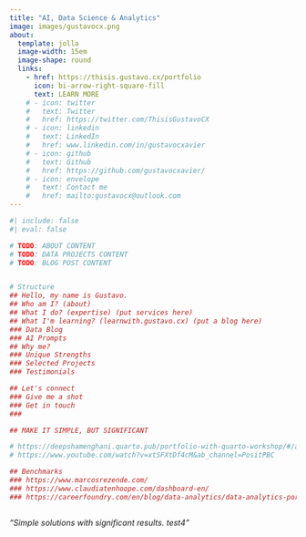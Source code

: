 ```yaml
---
title: "AI, Data Science & Analytics"
image: images/gustavocx.png
about:
  template: jolla
  image-width: 15em
  image-shape: round
  links:
    - href: https://thisis.gustavo.cx/portfolio
      icon: bi-arrow-right-square-fill
      text: LEARN MORE
    # - icon: twitter
    #   text: Twitter
    #   href: https://twitter.com/ThisisGustavoCX
    # - icon: linkedin
    #   text: LinkedIn
    #   href: www.linkedin.com/in/gustavocxavier
    # - icon: github
    #   text: Github
    #   href: https://github.com/gustavocxavier/
    # - icon: envelope
    #   text: Contact me
    #   href: mailto:gustavocx@outlook.com
---
```


```r
#| include: false
#| eval: false

# TODO: ABOUT CONTENT
# TODO: DATA PROJECTS CONTENT
# TODO: BLOG POST CONTENT


# Structure
## Hello, my name is Gustavo.
## Who am I? (about)
## What I do? (expertise) (put services here)
## What I'm learning? (learnwith.gustavo.cx) (put a blog here)
### Data Blog
### AI Prompts
## Why me? 
### Unique Strengths
### Selected Projects
### Testimonials

## Let's connect
### Give me a shot
### Get in touch
### 

## MAKE IT SIMPLE, BUT SIGNIFICANT

# https://deepshamenghani.quarto.pub/portfolio-with-quarto-workshop/#/add-media-links
# https://www.youtube.com/watch?v=xtSFXtDf4cM&ab_channel=PositPBC

## Benchmarks
### https://www.marcosrezende.com/
### https://www.claudiatenhoope.com/dashboard-en/
### https://careerfoundry.com/en/blog/data-analytics/data-analytics-portfolio-examples/



```

*"Simple solutions with significant results. test4"*


```{=html}
<!-- 

<iframe width="780" height="500" src="https://calendly.com/gustavocx/30m" title="Book a session"></iframe>


I’m passionate about the purpose of helping others by sharing knowledge. I like the idea of challenging myself to find data-driven solutions, either it's a practical problem in a real business or an academic problem.
-->
```
